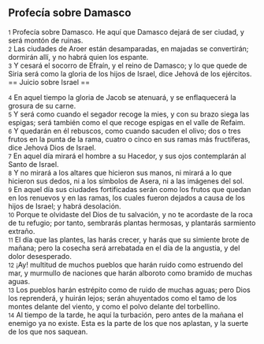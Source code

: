 == Profecía sobre Damasco ==

{{anchor|1}} <small>1</small> Profecía sobre Damasco. He aquí que Damasco dejará de ser ciudad, y será montón de ruinas.<br>
{{anchor|2}} <small>2</small> Las ciudades de Aroer están desamparadas, en majadas se convertirán; dormirán allí, y no habrá quien los espante.<br>
{{anchor|3}} <small>3</small> Y cesará el socorro de Efraín, y el reino de Damasco; y lo que quede de Siria será como la gloria de los hijos de Israel, dice Jehová de los ejércitos.<br>
== Juicio sobre Israel ==

{{anchor|4}} <small>4</small> En aquel tiempo la gloria de Jacob se atenuará, y se enflaquecerá la grosura de su carne.<br>
{{anchor|5}} <small>5</small> Y será como cuando el segador recoge la mies, y con su brazo siega las espigas; será también como el que recoge espigas en el valle de Refaim.<br>
{{anchor|6}} <small>6</small> Y quedarán en él rebuscos, como cuando sacuden el olivo; dos o tres frutos en la punta de la rama, cuatro o cinco en sus ramas más fructíferas, dice Jehová Dios de Israel.<br>
{{anchor|7}} <small>7</small> En aquel día mirará el hombre a su Hacedor, y sus ojos contemplarán al Santo de Israel.<br>
{{anchor|8}} <small>8</small> Y no mirará a los altares que hicieron sus manos, ni mirará a lo que hicieron sus dedos, ni a los símbolos de Asera, ni a las imágenes del sol.<br>
{{anchor|9}} <small>9</small> En aquel día sus ciudades fortificadas serán como los frutos que quedan en los renuevos y en las ramas, los cuales fueron dejados a causa de los hijos de Israel; y habrá desolación.<br>
{{anchor|10}} <small>10</small> Porque te olvidaste del Dios de tu salvación, y no te acordaste de la roca de tu refugio; por tanto, sembrarás plantas hermosas, y plantarás sarmiento extraño.<br>
{{anchor|11}} <small>11</small> El día que las plantes, las harás crecer, y harás que su simiente brote de mañana; pero la cosecha será arrebatada en el día de la angustia, y del dolor desesperado.<br>
{{anchor|12}} <small>12</small> ¡Ay! multitud de muchos pueblos que harán ruido como estruendo del mar, y murmullo de naciones que harán alboroto como bramido de muchas aguas.<br>
{{anchor|13}} <small>13</small> Los pueblos harán estrépito como de ruido de muchas aguas; pero Dios los reprenderá, y huirán lejos; serán ahuyentados como el tamo de los montes delante del viento, y como el polvo delante del torbellino.<br>
{{anchor|14}} <small>14</small> Al tiempo de la tarde, he aquí la turbación, pero antes de la mañana el enemigo ya no existe. Esta es la parte de los que nos aplastan, y la suerte de los que nos saquean.<br>
